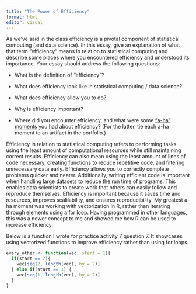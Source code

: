 ```yaml
---
title: "The Power of Efficiency"
format: html
editor: visual
---
```


As we've said in the class efficiency is a pivotal component of statistical computing (and data science). In this essay, give an explanation of what that term "efficiency" means in relation to statistical computing and describe some places where you encountered efficiency and understood its importance. Your essay should address the following questions:

-   What is the definition of "efficiency"?

-   What does efficiency look like in statistical computing / data science?

-   What does efficiency allow you to do?

-   Why is efficiency important?

-   Where did you encounter efficiency, and what were some ["a-ha" moments](https://www.merriam-webster.com/dictionary/aha%20moment) you had about efficiency? (For the latter, tie each a-ha moment to an artifact in the portfolio.)

Efficiency in relation to statistical computing refers to performing tasks using the least amount of computational resources while still maintaining correct results. Efficiency can also mean using the least amount of lines of code necessary, creating functions to reduce repetitive code, and filtering unnecessary data early. Efficiency allows you to correctly complete problems quicker and neater. Additionally, writing efficient code is important when handling large datasets to reduce the run time of programs. This enables data scientists to create work that others can easily follow and reproduce themselves. Efficiency is important because it saves time and resources, improves scalilability, and ensures reproducibility. My greatest a-ha moment was working with vectorization in R, rather than iterating through elements using a for loop. Having programmed in other languages, this was a newer concept to me and showed me how R can be used to increase efficiency.

Below is a function I wrote for practice activity 7 question 7. It showcases using vectorized functions to improve efficiency rather than using for loops.

```r
every_other <- function(vec, start = 1){
  if(start == 2){
    vec[seq(2, length(vec), by = 2)]
  } else if(start == 1) {
    vec[seq(1, length(vec), by = 2)]
  } 
}
```
